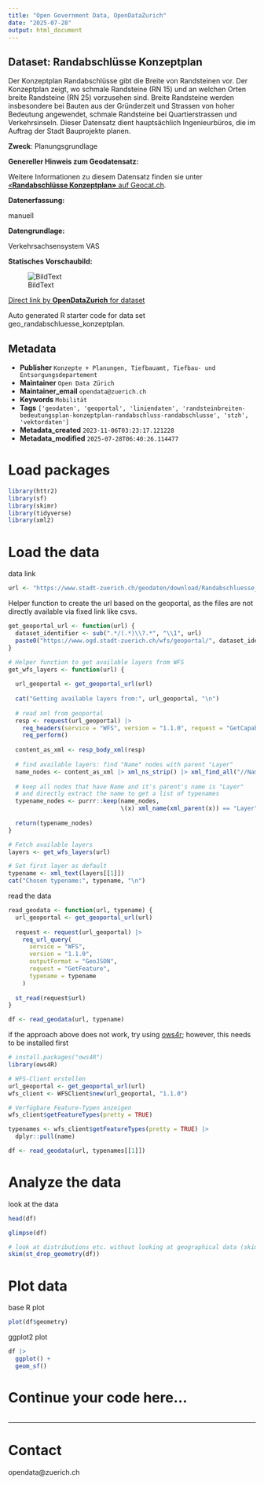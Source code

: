 ```yaml
---
title: "Open Government Data, OpenDataZurich"
date: "2025-07-28"
output: html_document
---
```


## Dataset: Randabschlüsse Konzeptplan

Der Konzeptplan Randabschlüsse gibt die Breite von Randsteinen vor. Der Konzeptplan zeigt, wo schmale Randsteine (RN 15) und an welchen Orten breite Randsteine (RN 25) vorzusehen sind. Breite Randsteine werden insbesondere bei Bauten aus der Gründerzeit und Strassen von hoher Bedeutung angewendet, schmale Randsteine bei Quartierstrassen und Verkehrsinseln. Dieser Datensatz dient hauptsächlich Ingenieurbüros, die im Auftrag der Stadt Bauprojekte planen.

**Zweck**: Planungsgrundlage


**Genereller Hinweis zum Geodatensatz:**


Weitere Informationen zu diesem Datensatz finden sie unter [«**Randabschlüsse Konzeptplan»** auf Geocat.ch](https://www.geocat.ch/geonetwork/srv/ger/catalog.search#/metadata/8bfc6ba4-2052-4db3-9ed7-bc778d313d2a).				
			   

**Datenerfassung:**

manuell

**Datengrundlage:**

Verkehrsachsensystem VAS

**Statisches Vorschaubild:**

![BildText](https://www.gis.stadt-zuerich.ch/zueriplan_docs/geocat/8bfc6ba4-2052-4db3-9ed7-bc778d313d2a.png)



[Direct link by **OpenDataZurich** for dataset](https://data.stadt-zuerich.ch/dataset/geo_randabschluesse_konzeptplan)

Auto generated R starter code for data set geo_randabschluesse_konzeptplan.

## Metadata

- **Publisher** `Konzepte + Planungen, Tiefbauamt, Tiefbau- und Entsorgungsdepartement`
- **Maintainer** `Open Data Zürich`
- **Maintainer_email** `opendata@zuerich.ch`
- **Keywords** `Mobilität`
- **Tags** `['geodaten', 'geoportal', 'liniendaten', 'randsteinbreiten-bedeutungsplan-konzeptplan-randabschluss-randabschlusse', 'stzh', 'vektordaten']`
- **Metadata_created** `2023-11-06T03:23:17.121228`
- **Metadata_modified** `2025-07-28T06:40:26.114477`


# Load packages

```r
library(httr2)
library(sf)
library(skimr)
library(tidyverse)
library(xml2)
```

# Load the data

data link
```r
url <- "https://www.stadt-zuerich.ch/geodaten/download/Randabschluesse_Konzeptplan?format=geojson_link"
```


Helper function to create the url based on the geoportal, as the files are not directly available via fixed link like csvs.
```r
get_geoportal_url <- function(url) {
  dataset_identifier <- sub(".*/(.*)\\?.*", "\\1", url)
  paste0("https://www.ogd.stadt-zuerich.ch/wfs/geoportal/", dataset_identifier)
}
```

```r
# Helper function to get available layers from WFS
get_wfs_layers <- function(url) {
  
  url_geoportal <- get_geoportal_url(url)
  
  cat("Getting available layers from:", url_geoportal, "\n")
  
  # read xml from geoportal
  resp <- request(url_geoportal) |> 
    req_headers(service = "WFS", version = "1.1.0", request = "GetCapabilities") |> 
    req_perform()
  
  content_as_xml <- resp_body_xml(resp)
  
  # find available layers: find "Name" nodes with parent "Layer"
  name_nodes <- content_as_xml |> xml_ns_strip() |> xml_find_all("//Name")
  
  # keep all nodes that have Name and it's parent's name is "Layer"
  # and directly extract the name to get a list of typenames
  typename_nodes <- purrr::keep(name_nodes,
                                \(x) xml_name(xml_parent(x)) == "Layer")
  
  return(typename_nodes)
}

# Fetch available layers
layers <- get_wfs_layers(url)

# Set first layer as default
typename <- xml_text(layers[[1]])
cat("Chosen typename:", typename, "\n")
```

read the data
```r
read_geodata <- function(url, typename) {
  url_geoportal <- get_geoportal_url(url)
  
  request <- request(url_geoportal) |>
    req_url_query(
      service = "WFS",
      version = "1.1.0",
      outputFormat = "GeoJSON",
      request = "GetFeature",
      typename = typename
    )
  
  st_read(request$url)
}

df <- read_geodata(url, typename)
```

if the approach above does not work, try using [ows4r](https://eblondel.github.io/ows4R/); however, this needs to be installed first
```r
# install.packages("ows4R")
library(ows4R)

# WFS-Client erstellen
url_geoportal <- get_geoportal_url(url)
wfs_client <- WFSClient$new(url_geoportal, "1.1.0")

# Verfügbare Feature-Typen anzeigen
wfs_client$getFeatureTypes(pretty = TRUE)

typenames <- wfs_client$getFeatureTypes(pretty = TRUE) |> 
  dplyr::pull(name)

df <- read_geodata(url, typenames[[1]])
```

# Analyze the data

look at the data
```r
head(df)
```

```r
glimpse(df)
```

```r
# look at distributions etc. without looking at geographical data (skim cannot deal with geometries)
skim(st_drop_geometry(df))
```

# Plot data

base R plot
```r
plot(df$geometry)
```

ggplot2 plot
```r
df |>
  ggplot() +
  geom_sf()
```

# Continue your code here...

```r

```

------------------------------------------------------------------------

# Contact

opendata@zuerich.ch
